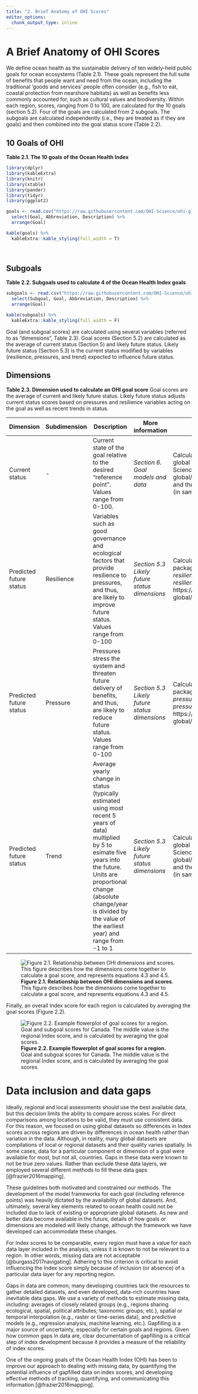 ```yaml
---
title: "2. Brief Anatomy of OHI Scores"
editor_options: 
  chunk_output_type: inline
---
```


# A Brief Anatomy of OHI Scores

We define ocean health as the sustainable delivery of ten widely-held public goals for ocean ecosystems (Table 2.1). These goals represent the full suite of benefits that people want and need from the ocean, including the traditional ‘goods and services’ people often consider (e.g., fish to eat, coastal protection from nearshore habitats) as well as benefits less commonly accounted for, such as cultural values and biodiversity. Within each region, scores, ranging from 0 to 100, are calculated for the 10 goals (section 5.2). Four of the goals are calculated from 2 subgoals. The subgoals are calculated independently (i.e., they are treated as if they are goals) and then combined into the goal status score (Table 2.2).

## 10 Goals of OHI

**Table 2.1. The 10 goals of the Ocean Health Index**

```r
library(dplyr)
library(kableExtra)
library(knitr)
library(xtable)
library(pander)
library(tidyr)
library(ggplot2)

goals <- read.csv("https://raw.githubusercontent.com/OHI-Science/ohi-global/draft/metadata_documentation/ohi_model/tables/ten_goals.csv") %>%
  select(Goal, Abbreviation, Description) %>%
  arrange(Goal)

kable(goals) %>%
  kableExtra::kable_styling(full_width = T)
```

<br/>

## Subgoals

**Table 2.2. Subgoals used to calculate 4 of the Ocean Health Index goals**

```r

subgoals <- read.csv("https://raw.githubusercontent.com/OHI-Science/ohi-global/draft/metadata_documentation/ohi_model/tables/Subgoal_Descriptions.csv") %>%
  select(Subgoal, Goal, Abbreviation, Description) %>%
  arrange(Goal)

kable(subgoals) %>%
  kableExtra::kable_styling(full_width = F)
```

Goal (and subgoal scores) are calculated using several variables (referred to as “dimensions”, Table 2.3). Goal scores (Section 5.2) are calculated as the average of current status (Section 5) and likely future status. Likely future status (Section 5.3) is the current status modified by variables (resilience, pressures, and trend) expected to influence future status.

## Dimensions

**Table 2.3. Dimension used to calculate an OHI goal score** Goal scores are the average of current and likely future status. Likely future status adjusts current status scores based on pressures and resilience variables acting on the goal as well as recent trends in status.

| Dimension               | Subdimension | Description                                                                                                                                                                                                                                                             | More information                              | Calculating                                                                                                                                                                                   |
|--------------|--------------|----------------|--------------|--------------|
| Current status          | \-           | Current state of the goal relative to the desired "reference point". Values range from 0-100.                                                                                                                                                                           | *Section 6. Goal models and data*             | Calculated using functions in ohi-global repo: https://github.com/OHI-Science/ohi-global/blob/draft/eez/conf/functions.R and the *scenario_data_years.csv* file (in same folder)              |
| Predicted future status | Resilience   | Variables such as good governance and ecological factors that provide resilience to pressures, and thus, are likely to improve future status. Values range from 0-100                                                                                                   | *Section 5.3 Likely future status dimensions* | Calculated using functions in ohicore package.And, files: *resilience_categories.csv* and *resilience_matrix.csv* located here: https://github.com/OHI-Science/ohi-global/tree/draft/eez/conf |
| Predicted future status | Pressure     | Pressures stress the system and threaten future delivery of benefits, and thus, are likely to reduce future status. Values range from 0-100                                                                                                                             | *Section 5.3 Likely future status dimensions* | Calculated using function in ohicore package. And, files: *pressure_categories.csv* and *pressures_matrix.csv*, located here: https://github.com/OHI-Science/ohi-global/tree/draft/eez/conf   |
| Predicted future status | Trend        | Average yearly change in status (typically estimated using most recent 5 years of data) multiplied by 5 to esimate five years into the future. Units are proportional change (absolute change/year is divided by the value of the earliest year) and range from -1 to 1 | *Section 5.3 Likely future status dimensions* | Calculated using functions from ohi-global repo: https://github.com/OHI-Science/ohi-global/blob/draft/eez/conf/functions.R and the scenario_data_years.csv file (in same folder)              |

![**Figure 2.1. Relationship between OHI dimensions and scores**. This figure describes how the dimensions come together to calculate a goal score, and represents equations 4.3 and 4.5.](media/figs/OHI dimensions.png){fig-align="center"}

Finally, an overall Index score for each region is calculated by averaging the goal scores (Figure 2.2).

![**Figure 2.2. Example flowerplot of goal scores for a region.** Goal and subgoal scores for Canada. The middle value is the regional Index score, and is calculated by averaging the goal scores.](media/figs/flower_Canada_alt.png)

# Data inclusion and data gaps

Ideally, regional and local assessments should use the best available data, but this decision limits the ability to compare across scales. For direct comparisons among locations to be valid, they must use consistent data. For this reason, we focused on using global datasets so differences in Index scores across regions are driven by differences in ocean health rather than variation in the data. Although, in reality, many global datasets are compilations of local or regional datasets and their quality varies spatially. In some cases, data for a particular component or dimension of a goal were available for most, but not all, countries. Gaps in these data were known to not be true zero values. Rather than exclude these data layers, we employed several different methods to fill these data gaps [@frazier2016mapping].

These guidelines both motivated and constrained our methods. The development of the model frameworks for each goal (including reference points) was heavily dictated by the availability of global datasets. And, ultimately, several key elements related to ocean health could not be included due to lack of existing or appropriate global datasets. As new and better data become available in the future, details of how goals or dimensions are modeled will likely change, although the framework we have developed can accommodate these changes.

For Index scores to be comparable, every region must have a value for each data layer included in the analysis, unless it is known to not be relevant to a region. In other words, missing data are not acceptable [@burgass2017navigating]. Adhering to this criterion is critical to avoid influencing the Index score simply because of inclusion (or absence) of a particular data layer for any reporting region.

Gaps in data are common; many developing countries lack the resources to gather detailed datasets, and even developed, data-rich countries have inevitable data gaps. We use a variety of methods to estimate missing data, including: averages of closely related groups (e.g., regions sharing ecological, spatial, political attributes; taxonomic groups; etc.), spatial or temporal interpolation (e.g., raster or time-series data), and predictive models (e.g., regression analysis, machine learning, etc.). Gapfilling is a major source of uncertainty, especially for certain goals and regions. Given how common gaps in data are, clear documentation of gapfilling is a critical step of index development because it provides a measure of the reliability of index scores.

One of the ongoing goals of the Ocean Health Index (OHI) has been to improve our approach to dealing with missing data, by quantifying the potential influence of gapfilled data on index scores, and developing effective methods of tracking, quantifying, and communicating this information [@frazier2016mapping].
